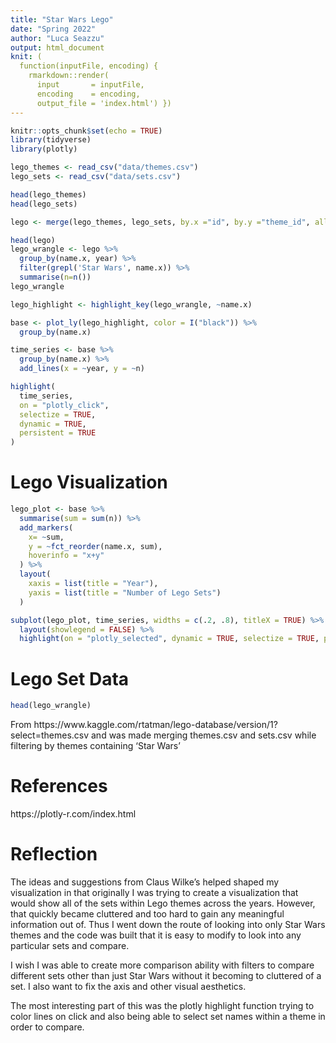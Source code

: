 ```yaml
---
title: "Star Wars Lego"
date: "Spring 2022"
author: "Luca Seazzu"
output: html_document
knit: (
  function(inputFile, encoding) { 
    rmarkdown::render( 
      input       = inputFile, 
      encoding    = encoding, 
      output_file = 'index.html') })
---
```


```r
knitr::opts_chunk$set(echo = TRUE)
library(tidyverse)
library(plotly)
```

```r
lego_themes <- read_csv("data/themes.csv")
lego_sets <- read_csv("data/sets.csv")
```

```r
head(lego_themes)
head(lego_sets)
```

```r
lego <- merge(lego_themes, lego_sets, by.x ="id", by.y ="theme_id", all.x = TRUE, all.y = FALSE)
```

```r
head(lego)
lego_wrangle <- lego %>%
  group_by(name.x, year) %>%
  filter(grepl('Star Wars', name.x)) %>%
  summarise(n=n())
lego_wrangle
```


```r
lego_highlight <- highlight_key(lego_wrangle, ~name.x)

base <- plot_ly(lego_highlight, color = I("black")) %>%
  group_by(name.x)

time_series <- base %>%
  group_by(name.x) %>%
  add_lines(x = ~year, y = ~n)

highlight(
  time_series, 
  on = "plotly_click", 
  selectize = TRUE, 
  dynamic = TRUE, 
  persistent = TRUE
)

```

# Lego Visualization

```r
lego_plot <- base %>%
  summarise(sum = sum(n)) %>%
  add_markers(
    x= ~sum, 
    y = ~fct_reorder(name.x, sum),
    hoverinfo = "x+y"
  ) %>%
  layout(
    xaxis = list(title = "Year"),
    yaxis = list(title = "Number of Lego Sets")
  ) 

subplot(lego_plot, time_series, widths = c(.2, .8), titleX = TRUE) %>%
  layout(showlegend = FALSE) %>%
  highlight(on = "plotly_selected", dynamic = TRUE, selectize = TRUE, persistent = TRUE)
```

# Lego Set Data

```r
head(lego_wrangle)
```

From https://www.kaggle.com/rtatman/lego-database/version/1?select=themes.csv and was made merging themes.csv and sets.csv while filtering by themes containing 'Star Wars'

# References

https://plotly-r.com/index.html

# Reflection

The ideas and suggestions from Claus Wilke's helped shaped my visualization in that originally I was trying to create a visualization that would show all of the sets within Lego themes across the years. However, that quickly became cluttered and too hard to gain any meaningful information out of. Thus I went down the route of looking into only Star Wars themes and the code was built that it is easy to modify to look into any particular sets and compare.

I wish I was able to create more comparison ability with filters to compare different sets other than just Star Wars without it becoming to cluttered of a set. I also want to fix the axis and other visual aesthetics.

The most interesting part of this was the plotly highlight function trying to color lines on click and also being able to select set names within a theme in order to compare.
